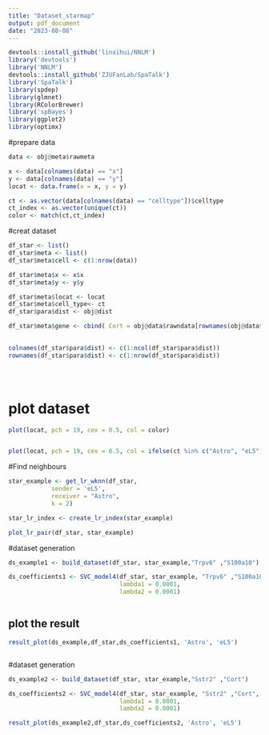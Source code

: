 ```yaml
---
title: "Dataset_starmap"
output: pdf_document
date: "2023-08-08"
---
```


```r
devtools::install_github('linxihui/NNLM')
library('devtools')
library('NNLM')
devtools::install_github('ZJUFanLab/SpaTalk')
library('SpaTalk')
library(spdep)
library(glmnet)
library(RColorBrewer)
library('spBayes')
library(ggplot2)
library(optimx)
```


#prepare data
```r
data <- obj@meta$rawmeta

x <- data[colnames(data) == "x"]
y <- data[colnames(data) == "y"]
locat <- data.frame(x = x, y = y)

ct <- as.vector(data[colnames(data) == "celltype"])$celltype
ct_index <- as.vector(unique(ct))
color <- match(ct,ct_index)

```

#creat dataset
```r
df_star <- list()
df_star$meta <- list()
df_star$meta$cell <- c(1:nrow(data))

df_star$meta$x <- x$x
df_star$meta$y <- y$y

df_star$meta$locat <- locat
df_star$meta$cell_type<- ct
df_star$para$dist <- obj@dist

df_star$meta$gene <- cbind( Cort = obj@data$rawndata[rownames(obj@data$rawndata) == "Cort"],Sstr2 =obj@data$rawndata[rownames(obj@data$rawndata) == "Sstr2"],S100a10 =obj@data$rawndata[rownames(obj@data$rawndata) == "S100a10"],Trpv6 =obj@data$rawndata[rownames(obj@data$rawndata) == "Trpv6"])

 
colnames(df_star$para$dist) <- c(1:ncol(df_star$para$dist))
rownames(df_star$para$dist) <- c(1:nrow(df_star$para$dist))





```

# plot dataset
```r

plot(locat, pch = 19, cex = 0.5, col = color)


plot(locat, pch = 19, cex = 0.5, col = ifelse(ct %in% c("Astro", "eL5"), color, "grey"))

```

#Find neighbours 
```r
star_example <- get_lr_wknn(df_star,
            sender = 'eL5',
            receiver = "Astro",
            k = 2)

star_lr_index <- create_lr_index(star_example)

plot_lr_pair(df_star, star_example)

```


#dataset generation
```r
ds_example1 <- build_dataset(df_star, star_example,"Trpv6" ,"S100a10")

ds_coefficients1 <- SVC_model4(df_star, star_example, "Trpv6" ,"S100a10",
                               lambda1 = 0.0001,
                               lambda2 = 0.0001)



```

## plot the result
```r


result_plot(ds_example,df_star,ds_coefficients1, 'Astro', 'eL5')



```


#dataset generation
```r
ds_example2 <- build_dataset(df_star, star_example,"Sstr2" ,"Cort")

ds_coefficients2 <- SVC_model4(df_star, star_example, "Sstr2" ,"Cort",
                               lambda1 = 0.0001,
                               lambda2 = 0.0001)
```

```r
result_plot(ds_example2,df_star,ds_coefficients2, 'Astro', 'eL5')
```


